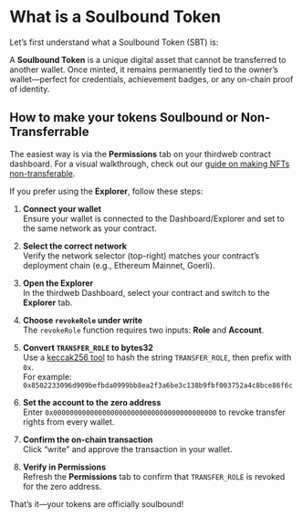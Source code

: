 
# What is a Soulbound Token

Let’s first understand what a Soulbound Token (SBT) is:

A **Soulbound Token** is a unique digital asset that cannot be transferred to another wallet. Once minted, it remains permanently tied to the owner’s wallet—perfect for credentials, achievement badges, or any on-chain proof of identity.

## How to make your tokens Soulbound or Non-Transferrable

The easiest way is via the **Permissions** tab on your thirdweb contract dashboard. For a visual walkthrough, check out our [guide on making NFTs non-transferable](https://blog.thirdweb.com/guides/make-your-nft-non-transferable/?utm_source=dc).

If you prefer using the **Explorer**, follow these steps:

1. **Connect your wallet**  
   Ensure your wallet is connected to the Dashboard/Explorer and set to the same network as your contract.

2. **Select the correct network**  
   Verify the network selector (top-right) matches your contract’s deployment chain (e.g., Ethereum Mainnet, Goerli).

3. **Open the Explorer**  
   In the thirdweb Dashboard, select your contract and switch to the **Explorer** tab.

4. **Choose `revokeRole` under write**  
   The `revokeRole` function requires two inputs: **Role** and **Account**.

5. **Convert `TRANSFER_ROLE` to bytes32**  
   Use a [keccak256 tool](https://emn178.github.io/online-tools/keccak_256.html) to hash the string `TRANSFER_ROLE`, then prefix with `0x`.  
   For example:  
   `0x8502233096d909befbda0999bb8ea2f3a6be3c138b9fbf003752a4c8bce86f6c`

6. **Set the account to the zero address**  
   Enter `0x0000000000000000000000000000000000000000` to revoke transfer rights from every wallet.

7. **Confirm the on-chain transaction**  
   Click “write” and approve the transaction in your wallet.  
  
   <DocImage src={Soulbound} />

8. **Verify in Permissions**  
   Refresh the **Permissions** tab to confirm that `TRANSFER_ROLE` is revoked for the zero address.  
  
   <DocImage src={Permissions} />

That’s it—your tokens are officially soulbound!  
